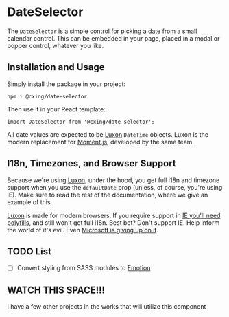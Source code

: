 
<Meta title="Introduction" />

# DateSelector

The `DateSelector` is a simple control for picking a date from a small calendar control. This can be embedded in your page, placed in a modal or popper control, whatever you like.

## Installation and Usage

Simply install the package in your project:

```
npm i @cxing/date-selector
```

Then use it in your React template:

```
import DateSelector from '@cxing/date-selector';
```

All date values are expected to be [Luxon](https://moment.github.io/luxon/) `DateTime` objects. Luxon is the modern replacement for [Moment.js](https://momentjs.com/), developed by the same team.

## I18n, Timezones, and Browser Support

Because we're using [Luxon](https://moment.github.io/luxon/), under the hood, you get full i18n and timezone support when you use the `defaultDate` prop (unless, of course, you're using IE). Make sure to read the rest of the documentation, where we give an example of this.

[Luxon](https://moment.github.io/luxon/) is made for modern browsers. If you require support in [IE you'll need polyfills](https://moment.github.io/luxon/docs/manual/install.html#internet-explorer), and still won't get full i18n. Best bet? Don't support IE. Help inform the world of it's evil. Even [Microsoft is giving up on it](https://techcommunity.microsoft.com/t5/microsoft-365-blog/microsoft-365-apps-say-farewell-to-internet-explorer-11-and/ba-p/1591666).

## TODO List

- [ ] Convert styling from SASS modules to [Emotion](https://emotion.sh/docs/introduction)

## WATCH THIS SPACE!!!

I have a few other projects in the works that will utilize this component
